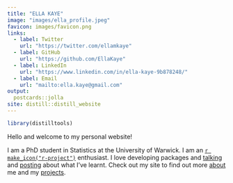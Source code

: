 ```yaml
---
title: "ELLA KAYE"
image: "images/ella_profile.jpeg"
favicon: images/favicon.png
links:
  - label: Twitter
    url: "https://twitter.com/ellamkaye"
  - label: GitHub
    url: "https://github.com/EllaKaye"
  - label: LinkedIn
    url: "https://www.linkedin.com/in/ella-kaye-9b878248/"
  - label: Email
    url: "mailto:ella.kaye@gmail.com"
output:
  postcards::jolla
site: distill::distill_website
---
```


```r
library(distilltools)
```


Hello and welcome to my personal website! 

I am a PhD student in Statistics at the University of Warwick. I am an [`r make_icon("r-project")`](https://www.r-project.org/about.html) enthusiast. I love developing packages and [talking](talks.html) and [posting](posts.html) about what I've learnt. Check out my site to find out more [about](about.html) me and my [projects](projects.html).

